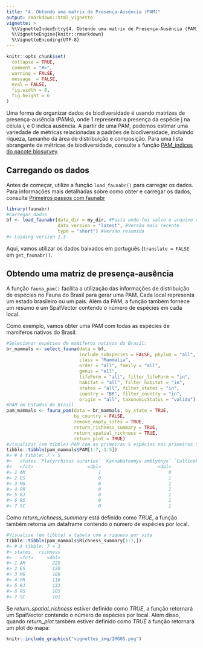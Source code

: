 ```yaml
---
title: "4. Obtendo uma matrix de Presença-Ausência (PAM)"
output: rmarkdown::html_vignette
vignette: >
  %\VignetteIndexEntry{4. Obtendo uma matrix de Presença-Ausência (PAM)}
  %\VignetteEngine{knitr::rmarkdown}
  %\VignetteEncoding{UTF-8}
---
```


```r
knitr::opts_chunk$set(
  collapse = TRUE,
  comment = "#>",
  warning = FALSE,
  message  = FALSE,
  eval = FALSE,
  fig.width = 8,
  fig.height = 6
)
```

Uma forma de organizar dados de biodiversidade é usando matrizes de presença-ausência (PAMs), onde 1 representa a presença da espécie j na célula i, e 0 indica ausência. A partir de uma PAM, podemos estimar uma variedade de métricas relacionadas a padrões de biodiversidade, incluindo riqueza, tamanho da área de distribuição e composição. Para uma lista abrangente de métricas de biodiversidade, consulte a função [PAM_indices do pacote biosurvey](https://claununez.github.io/biosurvey/reference/PAM_indices.html).

## Carregando os dados
Antes de começar, utilize a função `load_faunabr()` para carregar os dados. Para informações mais detalhadas sobre como obter e carregar os dados, consulte [Primeiros passos com faunabr](https://wevertonbio.github.io/faunabr/articles/primeiros_passos.html)

```r
library(faunabr)
#Carregar dados
bf <- load_faunabr(data_dir = my_dir, #Pasta onde foi salvo o arquivo com get_faunabr()
                   data_version = "latest", #Versão mais recente
                   type = "short") #Versão resumida
#> Loading version 1.3
```

Aqui, vamos utilizar os dados baixados em português (`translate = FALSE` em `get_faunabr()`.

## Obtendo uma matriz de presença-ausência

A função `fauna_pam()` facilita a utilização das informações de distribuição de espécies no Fauna do Brasil para gerar uma PAM. Cada local representa um estado brasileiro ou um país. Além da PAM, a função também fornece um resumo e um SpatVector contendo o número de espécies em cada local.

Como exemplo, vamos obter uma PAM com todas as espécies de mamíferos nativos do Brasil:

```r
#Selecionar espécies de mamíferos nativos do Brasil:
br_mammals <- select_fauna(data = bf,
                           include_subspecies = FALSE, phylum = "all",
                           class = "Mammalia",
                           order = "all", family = "all",
                           genus = "all",
                           lifeForm = "all", filter_lifeForm = "in",
                           habitat = "all", filter_habitat = "in",
                           states = "all", filter_states = "in",
                           country = "BR", filter_country = "in",
                           origin = "all", taxonomicStatus = "valido")
#PAM em Estados do Brasil
pam_mammals <- fauna_pam(data = br_mammals, by_state = TRUE, 
                         by_country = FALSE,
                         remove_empty_sites = TRUE,
                         return_richness_summary = TRUE,
                         return_spatial_richness = TRUE,
                         return_plot = TRUE)
#Visualizar (em tibble) PAM com as primeiras 5 espécies nos primeiros 5 sites
tibble::tibble(pam_mammals$PAM[1:7, 1:5])
#> # A tibble: 7 × 5
#>   states `Platyrrhinus aurarius` `Kannabateomys amblyonyx` `Callicebus lucifer` `Cerradomys maracajuensis`
#>   <fct>                    <dbl>                     <dbl>                <dbl>                      <dbl>
#> 1 AM                           1                         0                    1                          0
#> 2 ES                           0                         1                    0                          0
#> 3 MG                           0                         1                    0                          1
#> 4 PR                           0                         1                    0                          0
#> 5 RJ                           0                         1                    0                          0
#> 6 RS                           0                         1                    0                          0
#> 7 SC                           0                         1                    0                          0
```
Como *return_richness_summary* está definido como *TRUE*, a função também retorna um dataframe contendo o número de espécies por local.
```r
#Visualise (em tibble) a tabela com a riqueza por site
tibble::tibble(pam_mammals$Richness_summary[1:7,])
#> # A tibble: 7 × 3
#> states   richness
#>   <fct>     <dbl>
#> 1 AM          225
#> 2 ES          120
#> 3 MG          188
#> 4 PR          116
#> 5 RJ          133
#> 6 RS          105
#> 7 SC          101
```

Se *return_spatial_richness* estiver definido como *TRUE*, a função retornará um SpatVector contendo o número de espécies por local. Além disso, quando *return_plot* também estiver definido como *TRUE* a função retornará um plot do mapa:
```r
knitr::include_graphics("vignettes_img/IMG05.png")
```

